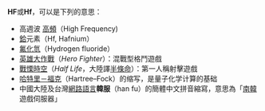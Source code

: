 '''HF'''或'''Hf'''，可以是下列的意思：

* 高週波 [[高頻|高頻]]（High Frequency)
* [[鉿|鉿]]元素（Hf, Hafnium）
* [[氟化氫|氟化氫]]（Hydrogen fluoride）
* [[英雄大作戰|英雄大作戰]]（''Hero Fighter''）：混戰型格鬥遊戲
* [[戰慄時空|戰慄時空]]（''Half Life''，大陸譯[[半條命|半條命]]）：第一人稱射擊遊戲
* [[哈特里－福克|哈特里－福克]]（Hartree–Fock）的缩写，是量子化学计算的基础
* 中國大陸及台灣[[網路語言|網路語言]]'''韓服'''（han fu）的簡體中文拼音縮寫，意思為「[[南韓|南韓]]遊戲伺服器」

{{disambig|Cat=二字拉丁字母缩写消歧义}}